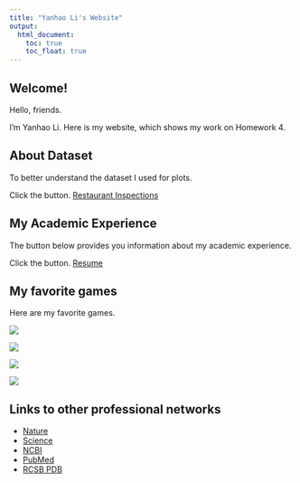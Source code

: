 ```yaml
---
title: "Yanhao Li's Website"
output: 
  html_document:
    toc: true
    toc_float: true
---
```


## Welcome!

Hello, friends.

I'm Yanhao Li. Here is my website, which shows my work on Homework 4.

## About Dataset

To better understand the dataset I used for plots.

Click the button. [Restaurant Inspections](https://p8105.com/dataset_restaurant_inspections.html)

## My Academic Experience

The button below provides you information about my academic experience.

Click the button. [Resume](resume.html)

## My favorite games

Here are my favorite games. 

![](images/stellaris.jpg)

![](images/l4d2.jpg)

![](images/borderlands.jpg)

![](images/slay_the_spire.jpg)

## Links to other professional networks

* [Nature](https://www.nature.com/)
* [Science](https://www.sciencemag.org/)
* [NCBI](https://www.ncbi.nlm.nih.gov/)
* [PubMed](https://pubmed.ncbi.nlm.nih.gov/)
* [RCSB PDB](https://www.rcsb.org/)